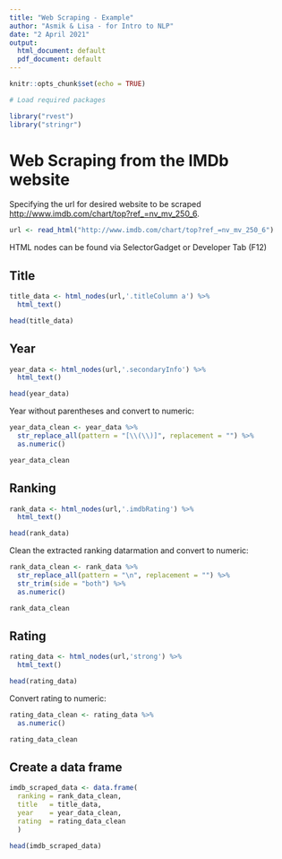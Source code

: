 ```yaml
---
title: "Web Scraping - Example"
author: "Asmik & Lisa - for Intro to NLP"
date: "2 April 2021"
output:
  html_document: default
  pdf_document: default
---
```


```r
knitr::opts_chunk$set(echo = TRUE)

```

```r
# Load required packages

library("rvest")
library("stringr")
```

# Web Scraping from the IMDb website

Specifying the url for desired website to be scraped <http://www.imdb.com/chart/top?ref_=nv_mv_250_6>.


```r

url <- read_html("http://www.imdb.com/chart/top?ref_=nv_mv_250_6")

```

HTML nodes can be found via SelectorGadget or Developer Tab (F12)

## Title

```r
title_data <- html_nodes(url,'.titleColumn a') %>% 
  html_text()
```

```r
head(title_data)
```

## Year

```r
year_data <- html_nodes(url,'.secondaryInfo') %>% 
  html_text()
```

```r
head(year_data)
```

Year without parentheses and convert to numeric: 

```r

year_data_clean <- year_data %>% 
  str_replace_all(pattern = "[\\(\\)]", replacement = "") %>% 
  as.numeric()

year_data_clean
```

## Ranking

```r
rank_data <- html_nodes(url,'.imdbRating') %>% 
  html_text()
```

```r
head(rank_data)
```

Clean the extracted ranking datarmation and convert to numeric:

```r

rank_data_clean <- rank_data %>% 
  str_replace_all(pattern = "\n", replacement = "") %>% 
  str_trim(side = "both") %>% 
  as.numeric()

rank_data_clean
```

## Rating 

```r
rating_data <- html_nodes(url,'strong') %>% 
  html_text()
```

```r
head(rating_data)
```


Convert rating to numeric:

```r
rating_data_clean <- rating_data %>% 
  as.numeric()

rating_data_clean
```


## Create a data frame

```r
imdb_scraped_data <- data.frame(
  ranking = rank_data_clean,
  title   = title_data,
  year    = year_data_clean,
  rating  = rating_data_clean
  )

head(imdb_scraped_data)
```